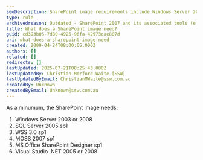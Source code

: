 ```yaml
---
seoDescription: SharePoint image requirements include Windows Server 2003 or 2008, SQL Server 2005 sp1, WSS 3.0 sp1, MOSS 2007 sp1, MS Office SharePoint Designer sp1, and Visual Studio .NET 2005 or 2008.
type: rule
archivedreason: Outdated - SharePoint 2007 and its associated tools (e.g., WSS 3.0, MOSS 2007) are deprecated and no longer relevant. See https://www.ssw.com.au/rules/rules-to-better-sharepoint/
title: What does a SharePoint image need?
guid: cd393b06-7d80-4925-96fa-42973cae807d
uri: what-does-a-sharepoint-image-need
created: 2009-04-24T08:00:05.000Z
authors: []
related: []
redirects: []
lastUpdated: 2025-07-21T08:25:43.000Z
lastUpdatedBy: Christian Morford-Waite [SSW]
lastUpdatedByEmail: ChristianMWaite@ssw.com.au
createdBy: Unknown
createdByEmail: Unknown@ssw.com.au
---
```


As a minumum, the SharePoint image needs:
1. Windows Server 2003 or 2008
2. SQL Server 2005 sp1
3. WSS 3.0 sp1
4. MOSS 2007 sp1
5. MS Office SharePoint Designer sp1
6. Visual Studio .NET 2005 or 2008
